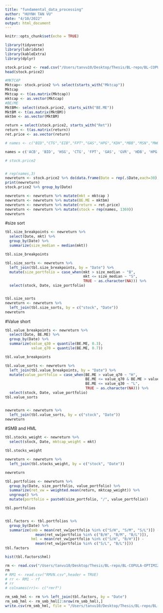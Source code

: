 ---
title: "fundamental_data_processing"
author: "HUYNH TAN VU"
date: "4/10/2022"
output: html_document
---

```{r setup, include=FALSE}
knitr::opts_chunk$set(echo = TRUE)
```


```{r}
library(tidyverse)
library(lubridate)
library(kableExtra)
library(dplyr)
```



```{r}
stock.price2 <- read.csv("/Users/tanvu10/Desktop/Thesis/BL-repo/BL-COPULA-OPTIMIZATION/output_daily_data/fundamental_data.csv",head= TRUE)
head(stock.price2)
```

```{r}
#MKTCAP
Mktcap<- stock.price2 %>% select(starts_with("Mktcap"))
Mktcap
Mktcap <- t(as.matrix(Mktcap))
mktcap <- as.vector(Mktcap)
#BE/ME
MktBM<- select(stock.price2, starts_with("BE.ME"))
MktBM <- t(as.matrix(MktBM))
mktbm <- as.vector(MktBM)

return = select(stock.price2, starts_with("Ret"))
return <- t(as.matrix(return))
ret.price <- as.vector(return)

# names <- c("BID","CTG","EIB","FPT","GAS","HPG","KDH","MBB","MSN","MWG","PNJ","REE","SBT","SSI","STB","VCB","VIC","VNM","DXG","PDR","KBC","PHR","HSG","AGM","DHG","TRA","TVS","VNG","JVC","NSC")

names = c('ACB', 'BID', 'HSG', 'CTG', 'FPT', 'GAS', 'GVR', 'HDB', 'HPG', 'KDH', 'MBB', 'MSN', 'MWG', 'NVL', 'PDR', 'PLX', 'PNJ', 'POW', 'SAB', 'SSI', 'STB', 'TCB', 'TPB', 'VCB', 'VIC', 'VJC', 'VNM', 'VPB', 'VRE', 'REE')

# stock.price2


# rep(names,3)
newreturn <- stock.price2 %>% do(data.frame(Date = rep(.$Date,each=30),stringsAsFactors = FALSE))
print(newreturn)
stock.price2 %>% group_by(Date)

newreturn <- newreturn %>% mutate(mkt = mktcap )
newreturn <- newreturn %>% mutate(BE.ME = mktbm)
newreturn <- newreturn %>% mutate(return = ret.price)
newreturn <- newreturn %>% mutate(stock = rep(names, 1369))
newreturn
```


#size sort
```{r}
tbl.size_breakpoints <- newreturn %>%
  select(Date, mkt) %>%
  group_by(Date) %>%
  summarize(size_median = median(mkt))

tbl.size_breakpoints 

tbl.size_sorts <- newreturn %>%
  left_join(tbl.size_breakpoints, by = "Date") %>%
  mutate(size_portfolio = case_when(mkt > size_median ~ "B",
                                    mkt <= size_median ~ "S",
                                    TRUE ~ as.character(NA))) %>%
  select(stock, Date, size_portfolio)


tbl.size_sorts
newreturn <- newreturn %>% 
  left_join(tbl.size_sorts, by = c("stock", "Date"))
newreturn

```
#Value short 
```{r}
tbl.value_breakpoints <- newreturn %>%
  select(Date, BE.ME) %>%
  group_by(Date) %>%
  summarize(value_q30 = quantile(BE.ME, 0.3),
            value_q70 = quantile(BE.ME, 0.7))

tbl.value_breakpoints

tbl.value_sorts <- newreturn %>%
  left_join(tbl.value_breakpoints, by = "Date") %>%
  mutate(value_portfolio = case_when(BE.ME > value_q70 ~ "H",
                                     BE.ME <= value_q70 & BE.ME > value_q30 ~ "M", 
                                     BE.ME <= value_q30 ~ "L",
                                     TRUE ~ as.character(NA))) %>%
  select(stock, Date, value_portfolio)
tbl.value_sorts


newreturn <- newreturn %>% 
  left_join(tbl.value_sorts, by = c("stock", "Date"))
newreturn
```
#SMB and HML
```{r}
tbl.stocks_weight <- newreturn %>%
  select(stock, Date, mktcap_weight = mkt)

tbl.stocks_weight

newreturn <- newreturn %>%
  left_join(tbl.stocks_weight, by = c("stock", "Date"))

newreturn

tbl.portfolios <- newreturn %>%
  group_by(Date, size_portfolio, value_portfolio) %>%
  summarize(ret_vw = weighted.mean(return, mktcap_weight)) %>%
  ungroup() %>%
  mutate(portfolio = paste0(size_portfolio, "/", value_portfolio))

tbl.portfolios


tbl.factors <- tbl.portfolios %>%
  group_by(Date) %>%
  summarize(smb = mean(ret_vw[portfolio %in% c("S/H", "S/M", "S/L")]) - 
              mean(ret_vw[portfolio %in% c("B/H", "B/M", "B/L")]),
            hml = mean(ret_vw[portfolio %in% c("S/H", "B/H")]) - 
              mean(ret_vw[portfolio %in% c("S/L", "B/L")]))
tbl.factors

hist(tbl.factors$hml)
```



```{r}

rm <- read.csv("/Users/tanvu10/Desktop/Thesis/BL-repo/BL-COPULA-OPTIMIZATION/output_daily_data/market_return.csv",header = TRUE)
rm
# RM1 <- read.csv("RMVN.csv",header = TRUE)
# rr <- RM1 - rf
# rr
# colnames(rr)<- c("rmrf")
```



```{r}



rm_smb_hml <- rm %>% left_join(tbl.factors, by = "Date")
rm_smb_hml <- rm_smb_hml[2:nrow(rm_smb_hml),]
write.csv(rm_smb_hml, file = "/Users/tanvu10/Desktop/Thesis/BL-repo/BL-COPULA-OPTIMIZATION/output_daily_data/rm_smb_hml.csv")
```